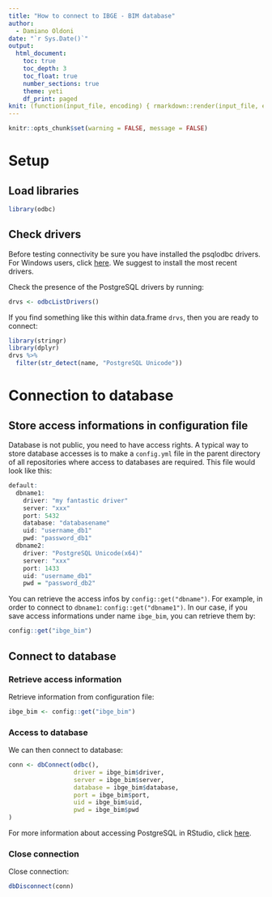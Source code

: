 ```yaml
---
title: "How to connect to IBGE - BIM database"
author:
  - Damiano Oldoni
date: "`r Sys.Date()`"
output:
  html_document:
    toc: true
    toc_depth: 3
    toc_float: true
    number_sections: true
    theme: yeti
    df_print: paged
knit: (function(input_file, encoding) { rmarkdown::render(input_file, encoding = encoding, output_file = paste0("../docs/",sub(".Rmd", ".html", basename(input_file))))})
---
```


```r
knitr::opts_chunk$set(warning = FALSE, message = FALSE)
```

# Setup

## Load libraries

```r
library(odbc)
```

## Check drivers

Before testing connectivity be sure you have installed the psqlodbc drivers. For Windows users, click [here](https://www.postgresql.org/ftp/odbc/versions/msi/). We suggest to install the most recent drivers.

Check the presence of the PostgreSQL drivers by running:

```r
drvs <- odbcListDrivers()
```

If you find something like this within data.frame `drvs`, then you are ready to connect:

```r
library(stringr)
library(dplyr)
drvs %>%
  filter(str_detect(name, "PostgreSQL Unicode"))
```

# Connection to database

## Store access informations in configuration file

Database is not public, you need to have access rights. A typical way to store database accesses is to make a `config.yml` file in the parent directory of all repositories where access to databases are required. This file would look like this:

```r
default:
  dbname1:
    driver: "my fantastic driver"
    server: "xxx"
    port: 5432
    database: "databasename"
    uid: "username_db1"
    pwd: "password_db1"
  dbname2:
    driver: "PostgreSQL Unicode(x64)"
    server: "xxx"
    port: 1433
    uid: "username_db1"
    pwd = "password_db2"
```

You can retrieve the access infos by `config::get("dbname")`. For example, in order to connect to `dbname1`:  `config::get("dbname1")`. In our case, if you save access informations under name `ibge_bim`, you can retrieve them by:

```r
config::get("ibge_bim")
```

## Connect to database

### Retrieve access information

Retrieve information from configuration file:

```r
ibge_bim <- config::get("ibge_bim")
```

### Access to database

We can then connect to database:

```r
conn <- dbConnect(odbc(), 
                  driver = ibge_bim$driver,
                  server = ibge_bim$server,
                  database = ibge_bim$database,
                  port = ibge_bim$port,
                  uid = ibge_bim$uid,
                  pwd = ibge_bim$pwd
)
```

For more information about accessing PostgreSQL in RStudio, click [here](https://db.rstudio.com/databases/postgresql/).

### Close connection

Close connection:

```r
dbDisconnect(conn)
```
